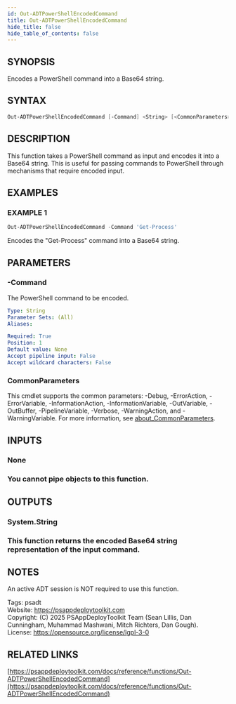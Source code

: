 ```yaml
---
id: Out-ADTPowerShellEncodedCommand
title: Out-ADTPowerShellEncodedCommand
hide_title: false
hide_table_of_contents: false
---
```


## SYNOPSIS

Encodes a PowerShell command into a Base64 string.

## SYNTAX

```powershell
Out-ADTPowerShellEncodedCommand [-Command] <String> [<CommonParameters>]
```

## DESCRIPTION

This function takes a PowerShell command as input and encodes it into a Base64 string.
This is useful for passing commands to PowerShell through mechanisms that require encoded input.

## EXAMPLES

### EXAMPLE 1

```powershell
Out-ADTPowerShellEncodedCommand -Command 'Get-Process'
```

Encodes the "Get-Process" command into a Base64 string.

## PARAMETERS

### -Command

The PowerShell command to be encoded.

```yaml
Type: String
Parameter Sets: (All)
Aliases:

Required: True
Position: 1
Default value: None
Accept pipeline input: False
Accept wildcard characters: False
```

### CommonParameters

This cmdlet supports the common parameters: -Debug, -ErrorAction, -ErrorVariable, -InformationAction, -InformationVariable, -OutVariable, -OutBuffer, -PipelineVariable, -Verbose, -WarningAction, and -WarningVariable. For more information, see [about_CommonParameters](http://go.microsoft.com/fwlink/?LinkID=113216).

## INPUTS

### None

### You cannot pipe objects to this function.
## OUTPUTS

### System.String

### This function returns the encoded Base64 string representation of the input command.
## NOTES
An active ADT session is NOT required to use this function.

Tags: psadt<br />
Website: https://psappdeploytoolkit.com<br />
Copyright: (C) 2025 PSAppDeployToolkit Team (Sean Lillis, Dan Cunningham, Muhammad Mashwani, Mitch Richters, Dan Gough).<br />
License: https://opensource.org/license/lgpl-3-0

## RELATED LINKS

[https://psappdeploytoolkit.com/docs/reference/functions/Out-ADTPowerShellEncodedCommand](https://psappdeploytoolkit.com/docs/reference/functions/Out-ADTPowerShellEncodedCommand)
